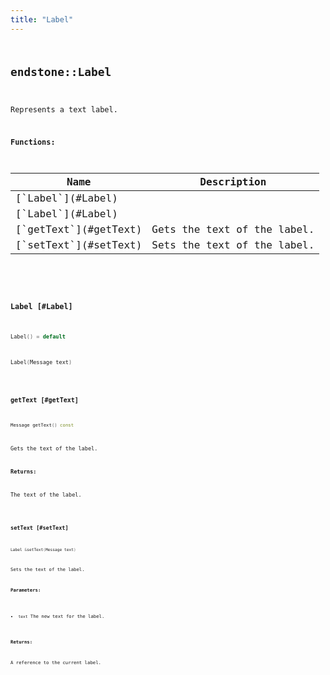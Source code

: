 ```yaml
---
title: "Label"
---
```


## <code className="doc-symbol doc-symbol-class"/> endstone::Label

Represents a text label.


















**Functions:**

<table>
<thead>
   <tr>
      <th>Name</th>
      <th>Description</th>
   </tr>
</thead>
<tbody>
<tr key="classendstone_1_1_label_1a8fd70587665fc80ab3c25e6fb4ff96fb">
    <td>[`Label`](#Label)</td>
    <td></td>
</tr>
<tr key="classendstone_1_1_label_1a5e730c04ede620c30ceb354ddaa72d0a">
    <td>[`Label`](#Label)</td>
    <td></td>
</tr>
<tr key="classendstone_1_1_label_1a902afec08369023430298fa311fb64cb">
    <td>[`getText`](#getText)</td>
    <td>Gets the text of the label.</td>
</tr>
<tr key="classendstone_1_1_label_1a2f1ada92ca7b6a3a832ac99fefc9bd18">
    <td>[`setText`](#setText)</td>
    <td>Sets the text of the label.</td>
</tr>
</tbody>
</table>

### <code className="doc-symbol doc-symbol-function"/> Label [#Label]



```cpp
Label() = default
```

```cpp
Label(Message text)
```
### <code className="doc-symbol doc-symbol-function"/> getText [#getText]

```cpp
Message getText() const
```

Gets the text of the label.





**Returns:**

The text of the label. 





        
### <code className="doc-symbol doc-symbol-function"/> setText [#setText]

```cpp
Label &setText(Message text)
```

Sets the text of the label.





**Parameters:**


* `text` The new text for the label. 



**Returns:**

A reference to the current label. 





        